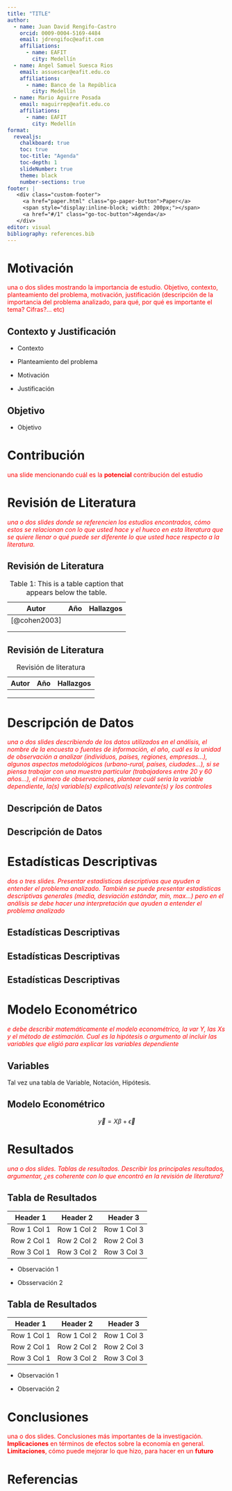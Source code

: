 ```yaml
---
title: "TITLE"
author:
  - name: Juan David Rengifo-Castro
    orcid: 0009-0004-5169-4484
    email: jdrengifoc@eafit.com
    affiliations:
      - name: EAFIT
        city: Medellín
  - name: Angel Samuel Suesca Rios
    email: assuescar@eafit.edu.co
    affiliations:
      - name: Banco de la República
        city: Medellín
  - name: Mario Aguirre Posada
    email: maguirrep@eafit.edu.co
    affiliations:
      - name: EAFIT
        city: Medellín
format: 
  revealjs:
    chalkboard: true
    toc: true
    toc-title: "Agenda"
    toc-depth: 1
    slideNumber: true
    theme: black
    number-sections: true
footer: |
   <div class="custom-footer">
     <a href="paper.html" class="go-paper-button">Paper</a>
     <span style="display:inline-block; width: 200px;"></span>
     <a href="#/1" class="go-toc-button">Agenda</a>
   </div>
editor: visual
bibliography: references.bib
---
```


# Motivación

[una o dos slides mostrando la importancia de estudio. Objetivo, contexto, planteamiento del problema, motivación, justificación (descripción de la importancia del problema analizado, para qué, por qué es importante el tema? Cifras?... etc)]{style="color:red;"}

## Contexto y Justificación

-   Contexto

-   Planteamiento del problema

-   Motivación

-   Justificación

## Objetivo

-   Objetivo

# Contribución

[una slide mencionando cuál es la **potencial** contribución del estudio]{style="color:red;"}

# Revisión de Literatura

[*una o dos slides donde se referencien los estudios encontrados, cómo estos se relacionan con lo que usted hace y el hueco en esta literatura que se quiere llenar o qué puede ser diferente lo que usted hace respecto a la literatura.*]{style="color:red;"}

## Revisión de Literatura

| Autor        | Año | Hallazgos |
|--------------|-----|-----------|
| [@cohen2003] |     |           |
|              |     |           |
|              |     |           |

: Table 1: This is a table caption that appears below the table.

## Revisión de Literatura

| Autor | Año | Hallazgos |
|-------|-----|-----------|
|       |     |           |
|       |     |           |
|       |     |           |

: Revisión de literatura

# Descripción de Datos

[*una o dos slides describiendo de los datos utilizados en el análisis, el nombre de la encuesta o fuentes de información, el año, cuál es la unidad de observación a analizar (individuos, países, regiones, empresas...), algunos aspectos metodológicos (urbano-rural, países, ciudades…), si se piensa trabajar con una muestra particular (trabajadores entre 20 y 60 años…), el número de observaciones, plantear cuál sería la variable dependiente, la(s) variable(s) explicativa(s) relevante(s) y los controles*]{style="color:red;"}

## Descripción de Datos

## Descripción de Datos

# Estadísticas Descriptivas

[*dos o tres slides. Presentar estadísticas descriptivas que ayuden a entender el problema analizado. También se puede presentar estadísticas descriptivas generales (media, desviación estándar, min, max...) pero en el análisis se debe hacer una interpretación que ayuden a entender el problema analizado*]{style="color:red;"}

## Estadísticas Descriptivas

## Estadísticas Descriptivas

## Estadísticas Descriptivas

# Modelo Econométrico

[*e debe describir matemáticamente el modelo econométrico, la var Y, las Xs y el método de estimación. Cual es la hipótesis o argumento al incluir las variables que eligió para explicar las variables dependiente*]{style="color:red;"}

## Variables

Tal vez una tabla de Variable, Notación, Hipótesis.

## Modelo Econométrico

$$\vec{y} = X\beta + \vec\epsilon$$

# Resultados

[*una o dos slides. Tablas de resultados. Describir los principales resultados, argumentar, ¿es coherente con lo que encontró en la revisión de literatura?*]{style="color:red;"}

## Tabla de Resultados

| Header 1    | Header 2    | Header 3    |
|-------------|-------------|-------------|
| Row 1 Col 1 | Row 1 Col 2 | Row 1 Col 3 |
| Row 2 Col 1 | Row 2 Col 2 | Row 2 Col 3 |
| Row 3 Col 1 | Row 3 Col 2 | Row 3 Col 3 |

-   Observación 1

-   Obsservación 2

## Tabla de Resultados

| Header 1    | Header 2    | Header 3    |
|-------------|-------------|-------------|
| Row 1 Col 1 | Row 1 Col 2 | Row 1 Col 3 |
| Row 2 Col 1 | Row 2 Col 2 | Row 2 Col 3 |
| Row 3 Col 1 | Row 3 Col 2 | Row 3 Col 3 |

-   Observación 1

-   Observación 2

# Conclusiones

[una o dos slides. Conclusiones más importantes de la investigación. **Implicaciones** en términos de efectos sobre la economía en general. **Limitaciones**, cómo puede mejorar lo que hizo, para hacer en un **futuro**]{style="color:red;"}

# Referencias
